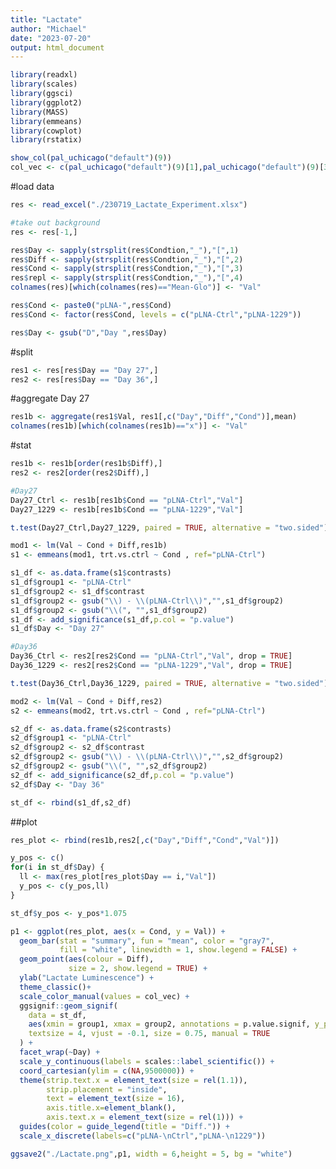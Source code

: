 ```yaml
---
title: "Lactate"
author: "Michael"
date: "2023-07-20"
output: html_document
---
```



```r
library(readxl)
library(scales)
library(ggsci)
library(ggplot2)
library(MASS)
library(emmeans)
library(cowplot)
library(rstatix)
```


```r
show_col(pal_uchicago("default")(9))
col_vec <- c(pal_uchicago("default")(9)[1],pal_uchicago("default")(9)[3],pal_uchicago("default")(9)[5],pal_uchicago("default")(9)[2])
```


#load data
```r
res <- read_excel("./230719_Lactate_Experiment.xlsx")

#take out background
res <- res[-1,]

res$Day <- sapply(strsplit(res$Condtion,"_"),"[",1)
res$Diff <- sapply(strsplit(res$Condtion,"_"),"[",2)
res$Cond <- sapply(strsplit(res$Condtion,"_"),"[",3)
res$repl <- sapply(strsplit(res$Condtion,"_"),"[",4)
colnames(res)[which(colnames(res)=="Mean-Glo")] <- "Val"

res$Cond <- paste0("pLNA-",res$Cond)
res$Cond <- factor(res$Cond, levels = c("pLNA-Ctrl","pLNA-1229"))

res$Day <- gsub("D","Day ",res$Day)
```


#split
```r
res1 <- res[res$Day == "Day 27",]
res2 <- res[res$Day == "Day 36",]
```

#aggregate Day 27
```r
res1b <- aggregate(res1$Val, res1[,c("Day","Diff","Cond")],mean)
colnames(res1b)[which(colnames(res1b)=="x")] <- "Val"
```


#stat
```r
res1b <- res1b[order(res1b$Diff),]
res2 <- res2[order(res2$Diff),]
```

```r
#Day27
Day27_Ctrl <- res1b[res1b$Cond == "pLNA-Ctrl","Val"]
Day27_1229 <- res1b[res1b$Cond == "pLNA-1229","Val"]

t.test(Day27_Ctrl,Day27_1229, paired = TRUE, alternative = "two.sided")

mod1 <- lm(Val ~ Cond + Diff,res1b)
s1 <- emmeans(mod1, trt.vs.ctrl ~ Cond , ref="pLNA-Ctrl")

s1_df <- as.data.frame(s1$contrasts)
s1_df$group1 <- "pLNA-Ctrl"
s1_df$group2 <- s1_df$contrast
s1_df$group2 <- gsub("\\) - \\(pLNA-Ctrl\\)","",s1_df$group2)
s1_df$group2 <- gsub("\\(", "",s1_df$group2)
s1_df <- add_significance(s1_df,p.col = "p.value")
s1_df$Day <- "Day 27"
```

```r
#Day36
Day36_Ctrl <- res2[res2$Cond == "pLNA-Ctrl","Val", drop = TRUE]
Day36_1229 <- res2[res2$Cond == "pLNA-1229","Val", drop = TRUE]

t.test(Day36_Ctrl,Day36_1229, paired = TRUE, alternative = "two.sided")

mod2 <- lm(Val ~ Cond + Diff,res2)
s2 <- emmeans(mod2, trt.vs.ctrl ~ Cond , ref="pLNA-Ctrl")

s2_df <- as.data.frame(s2$contrasts)
s2_df$group1 <- "pLNA-Ctrl"
s2_df$group2 <- s2_df$contrast
s2_df$group2 <- gsub("\\) - \\(pLNA-Ctrl\\)","",s2_df$group2)
s2_df$group2 <- gsub("\\(", "",s2_df$group2)
s2_df <- add_significance(s2_df,p.col = "p.value")
s2_df$Day <- "Day 36"
```


```r
st_df <- rbind(s1_df,s2_df)
```



##plot
```r
res_plot <- rbind(res1b,res2[,c("Day","Diff","Cond","Val")])

y_pos <- c()
for(i in st_df$Day) {
  ll <- max(res_plot[res_plot$Day == i,"Val"])
  y_pos <- c(y_pos,ll)
}

st_df$y_pos <- y_pos*1.075
```



```r
p1 <- ggplot(res_plot, aes(x = Cond, y = Val)) +
  geom_bar(stat = "summary", fun = "mean", color = "gray7",
           fill = "white", linewidth = 1, show.legend = FALSE) +
  geom_point(aes(colour = Diff), 
             size = 2, show.legend = TRUE) +
  ylab("Lactate Luminescence") +
  theme_classic()+
  scale_color_manual(values = col_vec) +
  ggsignif::geom_signif(
    data = st_df,
    aes(xmin = group1, xmax = group2, annotations = p.value.signif, y_position = y_pos),
    textsize = 4, vjust = -0.1, size = 0.75, manual = TRUE
  ) +
  facet_wrap(~Day) +
  scale_y_continuous(labels = scales::label_scientific()) + 
  coord_cartesian(ylim = c(NA,9500000)) +
  theme(strip.text.x = element_text(size = rel(1.1)),
        strip.placement = "inside",
        text = element_text(size = 16), 
        axis.title.x=element_blank(),
        axis.text.x = element_text(size = rel(1))) +
  guides(color = guide_legend(title = "Diff.")) +
  scale_x_discrete(labels=c("pLNA-\nCtrl","pLNA-\n1229"))

ggsave2("./Lactate.png",p1, width = 6,height = 5, bg = "white")
```










